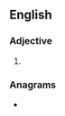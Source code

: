 ==English==

===Adjective===
{{head|en|adjective comparative form}}

# {{en-comparative of|saintly}}

===Anagrams===
* {{anagrams|en|Listerian|nitrilase|saliretin|trisilane}}